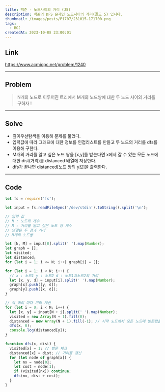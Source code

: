 ```yaml
---
title: 백준 - 노드사이의 거리 (JS)
description: 백준의 DFS 문제인 노드사이의 거리(골드 5) 입니다.
thumbnail: /images/posts/P1707/231015-171700.png
tags:
  - BOJ
createdAt: 2023-10-08 23:00:01
---
```


## Link

https://www.acmicpc.net/problem/1240

<hr />

## Problem

> N개의 노드로 이루어진 트리에서 M개의 노드쌍에 대한 두 노드 사이의 거리를 구하자 !

<hr />

## Solve

- 깊이우선탐색을 이용해 문제를 풀었다.
- 입력값에 따라 그래프에 대한 정보를 인접리스트를 만들고 두 노드의 거리를 dfs를 이용해 구한다.
- M개의 거리를 알고 싶은 노드 쌍을 [x,y]를 받는다면 x에서 갈 수 있는 모든 노드에 대한 dist(거리)를 distanced 배열에 저장한다.
- dfs가 끝나면 distanced[노드 쌍의 y값]을 출력한다.

<hr />

## Code

```javascript
let fs = require('fs');

let input = fs.readFileSync('/dev/stdin').toString().split('\n');

// 입력 값
// N : 노드의 개수
// M : 거리를 알고 싶은 노드 쌍 개수
// 연결된 두 점과 거리
// M개의 노드쌍

let [N, M] = input[0].split(' ').map(Number);
let graph = [];
let visited;
let distanced;
for (let i = 1; i <= N; i++) graph[i] = [];

for (let i = 1; i < N; i++) {
  // x : 노드1 y : 노드2 d : 노드1과노드2의 거리
  let [x, y, d] = input[i].split(' ').map(Number);
  graph[x].push([y, d]);
  graph[y].push([x, d]);
}

// 각 쿼리 마다 거리 계산
for (let i = 0; i < M; i++) {
  let [x, y] = input[N + i].split(' ').map(Number);
  visited = new Array(N + 1).fill(0);
  distanced = new Array(N + 1).fill(-1); // 시작 노드에서 모든 노드에 방문했을 때의 거리
  dfs(x, 0);
  console.log(distanced[y]);
}

function dfs(x, dist) {
  visited[x] = 1; // 방문 체크
  distanced[x] = dist; // 거리를 갱신
  for (let node of graph[x]) {
    let nx = node[0];
    let cost = node[1];
    if (visited[nx]) continue;
    dfs(nx, dist + cost);
  }
}
```
